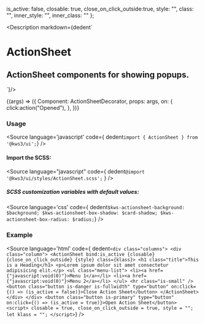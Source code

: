 
  is_active: false,
  closable: true,
  close_on_click_outside:true,
  style: "",
  class: "",
  inner_style: "",
  inner_class: ""
};


<Version />

<Meta
  title="Helpers/ActionSheet"
  component={ActionSheet}
  args={args}
  argTypes={{}}
/>

<Description markdown={dedent`
# ActionSheet
## ActionSheet components for showing popups.
`}/>

<Canvas>
  <Story
  name="ActionSheet"
  args={args}
  >
  {(args) => ({
    Component: ActionSheetDecorator,
    props: args,
    on: {
      click:action("Opened"),
    },
  })}
  </Story>
</Canvas>

<ArgsTable story="ActionSheet" />

### Usage
<Source
  language='javascript'
  code={ dedent`import { ActionSheet } from '@kws3/ui';`}
/>

#### Import the SCSS:
<Source
  language="javascript"
  code={
    dedent`@import '@kws3/ui/styles/ActionSheet.scss';`
  }
/>

##### SCSS customization variables with default values:
<Source
  language='css'
  code={ dedent`
    $kws-actionsheet-background: $background;
    $kws-actionsheet-box-shadow: $card-shadow;
    $kws-actionsheet-box-radius: $radius;
  `}
/>

### Example
<Source
  language='html'
  code={ dedent`
    <div class="columns">
      <div class="column">
        <ActionSheet
          bind:is_active
          {closable}
          {close_on_click_outside}
          {style}
          class={klass}>
          <h1 class="title">This is a Heading</h1>
          <p>Lorem ipsum dolor sit amet consectetur adipisicing elit.</p>
          <ul class="menu-list">
            <li><a href={"javascript:void(0)"}>Menu 1</a></li>
            <li><a href={"javascript:void(0)"}>Menu 2</a></li>
          </ul>
          <hr class="is-small" />
          <button
            class="button is-danger is-fullwidth"
            type="button"
            on:click={() => (is_active = false)}>Close Action Sheet</button>
        </ActionSheet>
      </div>
    </div>
    <button
      class="button is-primary"
      type="button"
      on:click={() => (is_active = true)}>Open Action Sheet</button>
    <script>
        closable = true,
        close_on_click_outside = true,
        style = "";
      let klass = "";
    </script>
  `}
/>